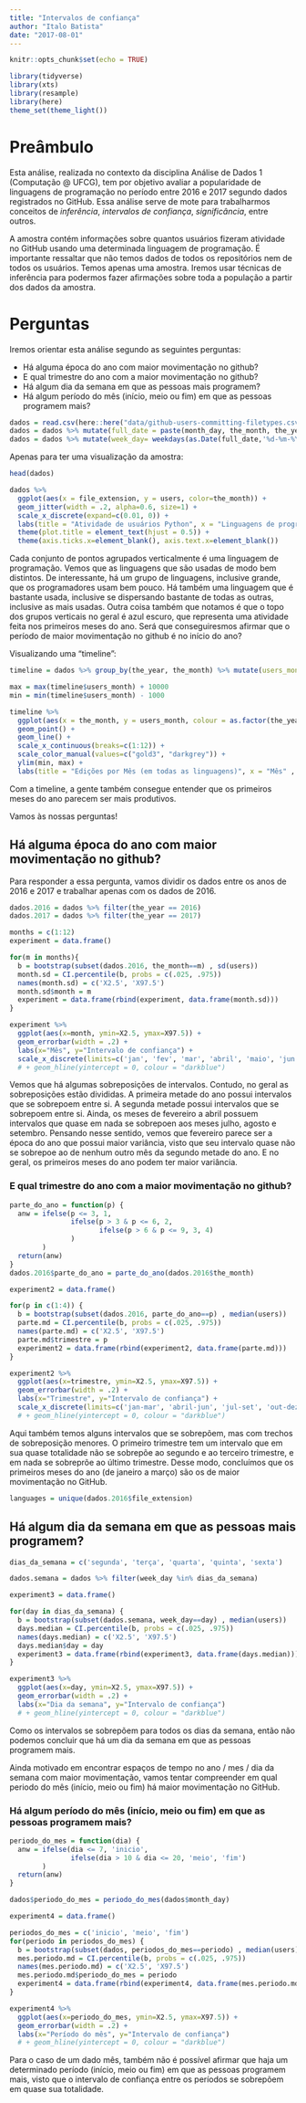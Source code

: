 ```yaml
---
title: "Intervalos de confiança"
author: "Italo Batista"
date: "2017-08-01"
---
```


```r
knitr::opts_chunk$set(echo = TRUE)
```

```r
library(tidyverse)
library(xts)
library(resample)
library(here)
theme_set(theme_light())
```

# Preâmbulo

Esta análise, realizada no contexto da disciplina Análise de Dados 1 (Computação @ UFCG), tem por objetivo avaliar a popularidade de linguagens de programação no período entre 2016 e 2017 segundo dados registrados no GitHub. Essa análise serve de mote para trabalharmos conceitos de *inferência*, *intervalos de confiança*, *significância*, entre outros. 

A amostra contém informações sobre quantos usuários fizeram atividade no GitHub usando uma determinada linguagem de programação. É importante ressaltar que não temos dados de todos os repositórios nem de todos os usuários. Temos apenas uma amostra. Iremos usar técnicas de inferência para podermos fazer afirmações sobre toda a população a partir dos dados da amostra.


# Perguntas

Iremos orientar esta análise segundo as seguintes perguntas:


- Há alguma época do ano com maior movimentação no github?
- E qual trimestre do ano com a maior movimentação no github?
- Há algum dia da semana em que as pessoas mais programem?
- Há algum período do mês (início, meio ou fim) em que as pessoas programem mais?

```r
dados = read.csv(here::here("data/github-users-committing-filetypes.csv"))
dados = dados %>% mutate(full_date = paste(month_day, the_month, the_year, sep = '-'))
dados = dados %>% mutate(week_day= weekdays(as.Date(full_date,'%d-%m-%Y')))
```

Apenas para ter uma visualização da amostra:

```r
head(dados)
```

```r
dados %>%
  ggplot(aes(x = file_extension, y = users, color=the_month)) +
  geom_jitter(width = .2, alpha=0.6, size=1) +
  scale_x_discrete(expand=c(0.01, 0)) +
  labs(title = "Atividade de usuários Python", x = "Linguagens de programação", y = "Quantidade de usuários") +
  theme(plot.title = element_text(hjust = 0.5)) + 
  theme(axis.ticks.x=element_blank(), axis.text.x=element_blank())
```

Cada conjunto de pontos agrupados verticalmente é uma linguagem de programação.
Vemos que as linguagens que são usadas de modo bem distintos. De interessante, há um grupo de linguagens, inclusive grande, que os programadores usam bem pouco. Há também uma linguagem que é bastante usada, inclusive se dispersando bastante de todas as outras, inclusive as mais usadas. Outra coisa também que notamos é que o topo dos grupos verticais no geral é azul escuro, que representa uma atividade feita nos primeiros meses do ano. Será que conseguiresmos afirmar que o período de maior movimentação no github é no início do ano?

Visualizando uma "timeline":

```r
timeline = dados %>% group_by(the_year, the_month) %>% mutate(users_month = sum(users))

max = max(timeline$users_month) + 10000
min = min(timeline$users_month) - 1000

timeline %>%
  ggplot(aes(x = the_month, y = users_month, colour = as.factor(the_year))) + 
  geom_point() +
  geom_line() +  
  scale_x_continuous(breaks=c(1:12)) + 
  scale_color_manual(values=c("gold3", "darkgrey")) +
  ylim(min, max) +
  labs(title = "Edições por Mês (em todas as linguagens)", x = "Mês" , y= "Número de usuários\nque fizeram edições", colour="Ano")
```

Com a timeline, a gente também consegue entender que os primeiros meses do ano parecem ser mais produtivos.

Vamos às nossas perguntas!

## Há alguma época do ano com maior movimentação no github?

Para responder a essa pergunta, vamos dividir os dados entre os anos de 2016 e 2017 e trabalhar apenas com os dados de 2016.

```r
dados.2016 = dados %>% filter(the_year == 2016)
dados.2017 = dados %>% filter(the_year == 2017)
```

```r
months = c(1:12)
experiment = data.frame()

for(m in months){
  b = bootstrap(subset(dados.2016, the_month==m) , sd(users))
  month.sd = CI.percentile(b, probs = c(.025, .975))
  names(month.sd) = c('X2.5', 'X97.5')
  month.sd$month = m
  experiment = data.frame(rbind(experiment, data.frame(month.sd)))
}
```

```r
experiment %>% 
  ggplot(aes(x=month, ymin=X2.5, ymax=X97.5)) + 
  geom_errorbar(width = .2) + 
  labs(x="Mês", y="Intervalo de confiança") +
  scale_x_discrete(limits=c('jan', 'fev', 'mar', 'abril', 'maio', 'jun', 'jul', 'ago', 'set', 'out', 'nov', 'dez'))
  # + geom_hline(yintercept = 0, colour = "darkblue")
```

Vemos que há algumas sobreposições de intervalos. Contudo, no geral as sobreposições estão divididas. A primeira metade do ano possui intervalos que se sobrepoem entre si. A segunda metade possui intervalos que se sobrepoem entre si. Ainda, os meses de fevereiro a abril possuem intervalos que quase em nada se sobrepoen aos meses julho, agosto e setembro. 
Pensando nesse sentido, vemos que fevereiro parece ser a época do ano que possui maior variância, visto que seu intervalo quase não se sobrepoe ao de nenhum outro mês da segundo metade do ano. E no geral, os primeiros meses do ano podem ter maior variância.


### E qual trimestre do ano com a maior movimentação no github?

```r
parte_do_ano = function(p) {
  anw = ifelse(p <= 3, 1, 
               ifelse(p > 3 & p <= 6, 2,
                      ifelse(p > 6 & p <= 9, 3, 4)
               )
        )
  return(anw)
}
dados.2016$parte_do_ano = parte_do_ano(dados.2016$the_month)
```

```r
experiment2 = data.frame()

for(p in c(1:4)) {
  b = bootstrap(subset(dados.2016, parte_do_ano==p) , median(users))
  parte.md = CI.percentile(b, probs = c(.025, .975))
  names(parte.md) = c('X2.5', 'X97.5') 
  parte.md$trimestre = p
  experiment2 = data.frame(rbind(experiment2, data.frame(parte.md)))
}
```

```r
experiment2 %>% 
  ggplot(aes(x=trimestre, ymin=X2.5, ymax=X97.5)) + 
  geom_errorbar(width = .2) + 
  labs(x="Trimestre", y="Intervalo de confiança") +
  scale_x_discrete(limits=c('jan-mar', 'abril-jun', 'jul-set', 'out-dez'))
  # + geom_hline(yintercept = 0, colour = "darkblue")
```

Aqui também temos alguns intervalos que se sobrepõem, mas com trechos de sobreposição menores. O primeiro trimestre tem um intervalo que em sua quase totalidade não se sobrepõe ao segundo e ao terceiro trimestre, e em nada se sobreprõe ao último trimestre. Desse modo, concluímos que os primeiros meses do ano (de janeiro a março) são os de maior movimentação no GitHub.

```r
languages = unique(dados.2016$file_extension)
```

## Há algum dia da semana em que as pessoas mais programem?

```r
dias_da_semana = c('segunda', 'terça', 'quarta', 'quinta', 'sexta')

dados.semana = dados %>% filter(week_day %in% dias_da_semana)

experiment3 = data.frame()

for(day in dias_da_semana) {
  b = bootstrap(subset(dados.semana, week_day==day) , median(users))
  days.median = CI.percentile(b, probs = c(.025, .975))
  names(days.median) = c('X2.5', 'X97.5')
  days.median$day = day
  experiment3 = data.frame(rbind(experiment3, data.frame(days.median)))
}
```

```r
experiment3 %>% 
  ggplot(aes(x=day, ymin=X2.5, ymax=X97.5)) + 
  geom_errorbar(width = .2) + 
  labs(x="Dia da semana", y="Intervalo de confiança")
  # + geom_hline(yintercept = 0, colour = "darkblue")
```

Como os intervalos se sobrepõem para todos os dias da semana, então não podemos concluir que há um dia da semana em que as pessoas programem mais.

Ainda motivado em encontrar espaços de tempo no ano / mes / dia da semana com maior movimentação, vamos tentar compreender em qual periodo do mês (início, meio ou fim) há maior movimentação no GitHub.

### Há algum período do mês (início, meio ou fim) em que as pessoas programem mais?

```r
periodo_do_mes = function(dia) {
  anw = ifelse(dia <= 7, 'inicio', 
               ifelse(dia > 10 & dia <= 20, 'meio', 'fim')
        )
  return(anw)
}

dados$periodo_do_mes = periodo_do_mes(dados$month_day)
```

```r
experiment4 = data.frame()

periodos_do_mes = c('inicio', 'meio', 'fim')
for(periodo in periodos_do_mes) {
  b = bootstrap(subset(dados, periodos_do_mes==periodo) , median(users))
  mes.periodo.md = CI.percentile(b, probs = c(.025, .975))
  names(mes.periodo.md) = c('X2.5', 'X97.5') 
  mes.periodo.md$periodo_do_mes = periodo
  experiment4 = data.frame(rbind(experiment4, data.frame(mes.periodo.md)))
}
```

```r
experiment4 %>% 
  ggplot(aes(x=periodo_do_mes, ymin=X2.5, ymax=X97.5)) + 
  geom_errorbar(width = .2) + 
  labs(x="Período do mês", y="Intervalo de confiança")
  # + geom_hline(yintercept = 0, colour = "darkblue")
```

Para o caso de um dado mês, também não é possível afirmar que haja um determinado período (início, meio ou fim) em que as pessoas programem mais, visto que o intervalo de confiança entre os períodos se sobrepõem em quase sua totalidade. 
